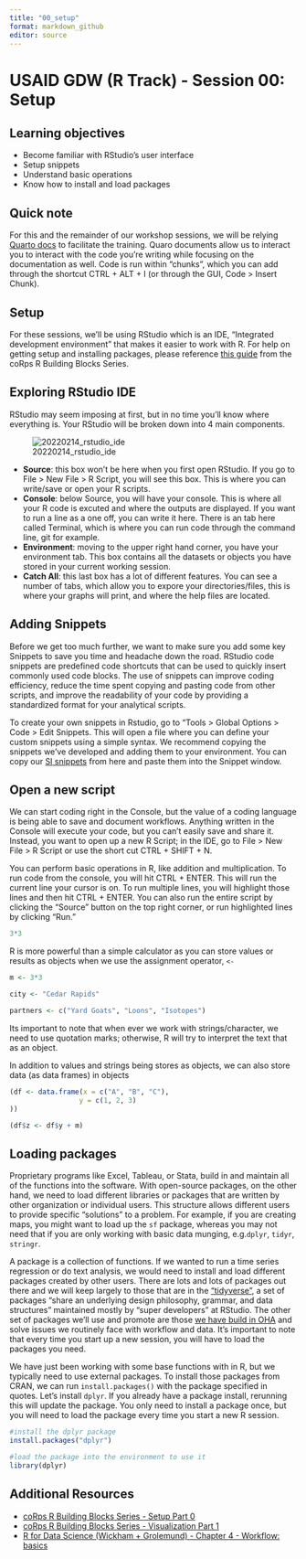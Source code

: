 ```yaml
---
title: "00_setup"
format: markdown_github
editor: source
---
```


# USAID GDW (R Track) - Session 00: Setup

## Learning objectives

-   Become familiar with RStudio's user interface
-   Setup snippets
-   Understand basic operations
-   Know how to install and load packages

## Quick note

For this and the remainder of our workshop sessions, we will be relying [Quarto docs](https://quarto.org) to facilitate the training. Quaro documents allow us to interact you to interact with the code you're writing while focusing on the documentation as well. Code is run within "chunks", which you can add through the shortcut CTRL + ALT + I (or through the GUI, Code \> Insert Chunk).

## Setup

For these sessions, we'll be using RStudio which is an IDE, "Integrated development environment" that makes it easier to work with R. For help on getting setup and installing packages, please reference [this guide](https://usaid-oha-si.github.io/corps/rbbs/2022/01/28/rbbs-0-setup.html) from the coRps R Building Blocks Series.

## Exploring RStudio IDE

RStudio may seem imposing at first, but in no time you'll know where everything is. Your RStudio will be broken down into 4 main components.

![20220214_rstudio_ide](https://github.com/USAID-OHA-SI/land_of_smiles/assets/8933069/4e4eef15-028d-4701-b058-3e000e5f4293)

-   **Source**: this box won't be here when you first open RStudio. If you go to File > New File > R Script, you will see this box. This is where you can write/save or open your R scripts.
-   **Console**: below Source, you will have your console. This is where all your R code is excuted and where the outputs are displayed. If you want to run a line as a one off, you can write it here. There is an tab here called Terminal, which is where you can run code through the command line, git for example.
-   **Environment**: moving to the upper right hand corner, you have your environment tab. This box contains all the datasets or objects you have stored in your current working session.
-   **Catch All**: this last box has a lot of different features. You can see a number of tabs, which allow you to expore your directories/files, this is where your graphs will print, and where the help files are located.


## Adding Snippets

Before we get too much further, we want to make sure you add some key Snippets to save you time and headache down the road. RStudio code snippets are predefined code shortcuts that can be used to quickly insert commonly used code blocks. The use of snippets can improve coding efficiency, reduce the time spent copying and pasting code from other scripts, and improve the readability of your code by providing a standardized format for your analytical scripts.

To create your own snippets in Rstudio, go to “Tools > Global Options > Code > Edit Snippets. This will open a file where you can define your custom snippets using a simple syntax. We recommend copying the snippets we've developed and adding them to your environment. You can copy our [SI snippets](https://gist.github.com/tessam30/fc775a2f917ea5d62de0f6724c4aeada) from here and paste them into the Snippet window. 


## Open a new script

We can start coding right in the Console, but the value of a coding language is being able to save and document workflows. Anything written in the Console will execute your code, but you can't easily save and share it. Instead, you want to open up a new R Script; in the IDE, go to File > New File > R Script or use the short cut CTRL + SHIFT + N. 

You can perform basic operations in R, like addition and multiplication. To run code from the console, you will hit CTRL + ENTER. This will run the current line your cursor is on. To run multiple lines, you will highlight those lines and then hit CTRL + ENTER. You can also run the entire script by clicking the "Source" button on the top right corner, or run highlighted lines by clicking "Run."

```r
3*3
```

R is more powerful than a simple calculator as you can store values or results as objects when we use the assignment operator, `<-`

```r
m <- 3*3

city <- "Cedar Rapids"

partners <- c("Yard Goats", "Loons", "Isotopes")

```

Its important to note that when ever we work with strings/character, we need to use quotation marks; otherwise, R will try to interpret the text that as an object.

In addition to values and strings being stores as objects, we can also store data (as data frames) in objects

```r
(df <- data.frame(x = c("A", "B", "C"),
                 y = c(1, 2, 3)
))

(df$z <- df$y + m)

```

## Loading packages

Proprietary programs like Excel, Tableau, or Stata, build in and maintain all of the functions into the software. With open-source packages, on the other hand, we need to load different libraries or packages that are written by other organization or individual users. This structure allows different users to provide specific "solutions" to a problem. For example, if you are creating maps, you might want to load up the `sf` package, whereas you may not need that if you are only working with basic data munging, e.g.`dplyr`, `tidyr`, `stringr`. 

A package is a collection of functions. If we wanted to run a time series regression or do text analysis, we would need to install and load different packages created by other users. There are lots and lots of packages out there and we will keep largely to those that are in the ["tidyverse"](https://www.tidyverse.org/), a set of packages "share an underlying design philosophy, grammar, and data structures" maintained mostly by "super developers" at RStudio. The other set of packages we'll use and promote are those [we have build in OHA](https://usaid-oha-si.github.io/tools/) and solve issues we routinely face with workflow and data. It's important to note that every time you start up a new session, you will have to load the packages you need.

We have just been working with some base functions with in R, but we typically need to use external packages. To install those packages from CRAN, we can run `install.packages()` with the package specified in quotes. Let's install `dplyr`. If you already have a package install, rerunning this will update the package. You only need to install a package once, but you will need to load the package every time you start a new R session.

```r
#install the dplyr package
install.packages("dplyr")

#load the package into the environment to use it
library(dplyr) 

```


## Additional Resources

-   [coRps R Building Blocks Series - Setup Part 0](https://usaid-oha-si.github.io/corps/rbbs/2022/01/28/rbbs-0-setup.html)
-   [coRps R Building Blocks Series - Visualization Part 1](https://usaid-oha-si.github.io/corps/rbbs/2022/02/14/rbbs-2-visualization-part1.html)
-   [R for Data Science (Wickham + Grolemund) - Chapter 4 - Workflow: basics](https://r4ds.had.co.nz/workflow-basics.html)
